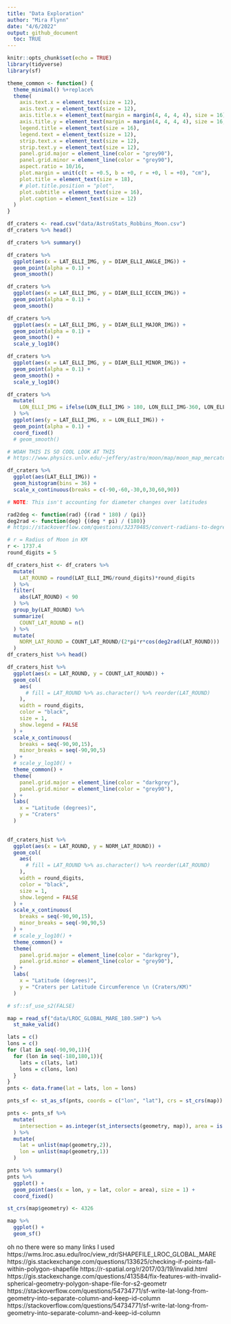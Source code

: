 ```yaml
---
title: "Data Exploration"
author: "Mira Flynn"
date: "4/6/2022"
output: github_document
  toc: TRUE
---
```


```r
knitr::opts_chunk$set(echo = TRUE)
library(tidyverse)
library(sf)

theme_common <- function() {
  theme_minimal() %+replace%
  theme(
    axis.text.x = element_text(size = 12),
    axis.text.y = element_text(size = 12),
    axis.title.x = element_text(margin = margin(4, 4, 4, 4), size = 16),
    axis.title.y = element_text(margin = margin(4, 4, 4, 4), size = 16, angle = 90),
    legend.title = element_text(size = 16),
    legend.text = element_text(size = 12),
    strip.text.x = element_text(size = 12),
    strip.text.y = element_text(size = 12),
    panel.grid.major = element_line(color = "grey90"),
    panel.grid.minor = element_line(color = "grey90"),
    aspect.ratio = 10/16,
    plot.margin = unit(c(t = +0.5, b = +0, r = +0, l = +0), "cm"),
    plot.title = element_text(size = 18),
    # plot.title.position = "plot",
    plot.subtitle = element_text(size = 16),
    plot.caption = element_text(size = 12)
  )
}

```

```r
df_craters <- read.csv("data/AstroStats_Robbins_Moon.csv")
df_craters %>% head()
```
```r
df_craters %>% summary()
```

```r
df_craters %>%
  ggplot(aes(x = LAT_ELLI_IMG, y = DIAM_ELLI_ANGLE_IMG)) +
  geom_point(alpha = 0.1) +
  geom_smooth()
```

```r
df_craters %>%
  ggplot(aes(x = LAT_ELLI_IMG, y = DIAM_ELLI_ECCEN_IMG)) +
  geom_point(alpha = 0.1) +
  geom_smooth()
```

```r
df_craters %>%
  ggplot(aes(x = LAT_ELLI_IMG, y = DIAM_ELLI_MAJOR_IMG)) +
  geom_point(alpha = 0.1) +
  geom_smooth() +
  scale_y_log10()
```


```r
df_craters %>%
  ggplot(aes(x = LAT_ELLI_IMG, y = DIAM_ELLI_MINOR_IMG)) +
  geom_point(alpha = 0.1) +
  geom_smooth() +
  scale_y_log10()
```


```r
df_craters %>%
  mutate(
    LON_ELLI_IMG = ifelse(LON_ELLI_IMG > 180, LON_ELLI_IMG-360, LON_ELLI_IMG)
  ) %>%
  ggplot(aes(y = LAT_ELLI_IMG, x = LON_ELLI_IMG)) +
  geom_point(alpha = 0.1) +
  coord_fixed()
  # geom_smooth()

# WOAH THIS IS SO COOL LOOK AT THIS
# https://www.physics.unlv.edu/~jeffery/astro/moon/map/moon_map_mercator.jpg
```




```r
df_craters %>%
  ggplot(aes(LAT_ELLI_IMG)) +
  geom_histogram(bins = 36) +
  scale_x_continuous(breaks = c(-90,-60,-30,0,30,60,90))

# NOTE: This isn't accounting for diameter changes over latitudes
```


```r
rad2deg <- function(rad) {(rad * 180) / (pi)}
deg2rad <- function(deg) {(deg * pi) / (180)}
# https://stackoverflow.com/questions/32370485/convert-radians-to-degree-degree-to-radians

# r = Radius of Moon in KM
r <- 1737.4
round_digits = 5

df_craters_hist <- df_craters %>%
  mutate(
    LAT_ROUND = round(LAT_ELLI_IMG/round_digits)*round_digits
  ) %>%
  filter(
    abs(LAT_ROUND) < 90
  ) %>%
  group_by(LAT_ROUND) %>%
  summarize(
    COUNT_LAT_ROUND = n()
  ) %>%
  mutate(
    NORM_LAT_ROUND = COUNT_LAT_ROUND/(2*pi*r*cos(deg2rad(LAT_ROUND)))
  )
df_craters_hist %>% head()
```



```r
df_craters_hist %>%
  ggplot(aes(x = LAT_ROUND, y = COUNT_LAT_ROUND)) +
  geom_col(
    aes(
      # fill = LAT_ROUND %>% as.character() %>% reorder(LAT_ROUND)
    ), 
    width = round_digits, 
    color = "black", 
    size = 1,
    show.legend = FALSE
  ) +
  scale_x_continuous(
    breaks = seq(-90,90,15),
    minor_breaks = seq(-90,90,5)
  ) +
  # scale_y_log10() +
  theme_common() +
  theme(
    panel.grid.major = element_line(color = "darkgrey"),
    panel.grid.minor = element_line(color = "grey90"),
  ) +
  labs(
    x = "Latitude (degrees)",
    y = "Craters"
  )
  
```

```r
df_craters_hist %>%
  ggplot(aes(x = LAT_ROUND, y = NORM_LAT_ROUND)) +
  geom_col(
    aes(
      # fill = LAT_ROUND %>% as.character() %>% reorder(LAT_ROUND)
    ), 
    width = round_digits, 
    color = "black", 
    size = 1,
    show.legend = FALSE
  ) +
  scale_x_continuous(
    breaks = seq(-90,90,15),
    minor_breaks = seq(-90,90,5)
  ) +
  # scale_y_log10() +
  theme_common() +
  theme(
    panel.grid.major = element_line(color = "darkgrey"),
    panel.grid.minor = element_line(color = "grey90"),
  ) +
  labs(
    x = "Latitude (degrees)",
    y = "Craters per Latitude Circumference \n (Craters/KM)"
  )
```



```r
# sf::sf_use_s2(FALSE)

map = read_sf("data/LROC_GLOBAL_MARE_180.SHP") %>%
  st_make_valid()

lats = c()
lons = c()
for (lat in seq(-90,90,1)){
  for (lon in seq(-180,180,1)){
    lats = c(lats, lat)
    lons = c(lons, lon)
  }
}
pnts <- data.frame(lat = lats, lon = lons)

pnts_sf <- st_as_sf(pnts, coords = c("lon", "lat"), crs = st_crs(map))

pnts <- pnts_sf %>% 
  mutate(
    intersection = as.integer(st_intersects(geometry, map)), area = is.na(intersection), #if_else(is.na(intersection), '', map$SUA_NAME16[intersection])
  ) %>%
  mutate(
    lat = unlist(map(geometry,2)),
    lon = unlist(map(geometry,1))
  )

pnts %>% summary()
pnts %>%
  ggplot() +
  geom_point(aes(x = lon, y = lat, color = area), size = 1) +
  coord_fixed()
```


```r
st_crs(map$geometry) <- 4326

map %>%
  ggplot() +
  geom_sf()
```



oh no there were so many links I used
https://wms.lroc.asu.edu/lroc/view_rdr/SHAPEFILE_LROC_GLOBAL_MARE
https://gis.stackexchange.com/questions/133625/checking-if-points-fall-within-polygon-shapefile
https://r-spatial.org/r/2017/03/19/invalid.html
https://gis.stackexchange.com/questions/413584/fix-features-with-invalid-spherical-geometry-polygon-shape-file-for-s2-geometr
https://stackoverflow.com/questions/54734771/sf-write-lat-long-from-geometry-into-separate-column-and-keep-id-column
https://stackoverflow.com/questions/54734771/sf-write-lat-long-from-geometry-into-separate-column-and-keep-id-column


